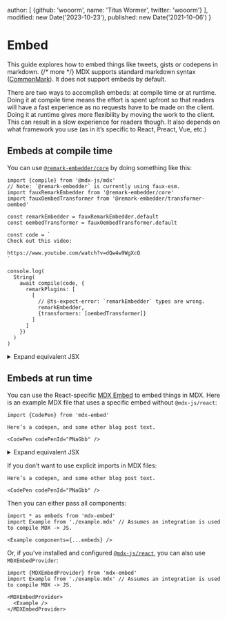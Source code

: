   author: [
    {github: 'wooorm', name: 'Titus Wormer', twitter: 'wooorm'}
  ],
  modified: new Date('2023-10-23'),
  published: new Date('2021-10-06')
}

# Embed

This guide explores how to embed things like tweets, gists or codepens in
markdown. {/* more */}
MDX supports standard markdown syntax ([CommonMark][]).
It does not support embeds by default.

There are two ways to accomplish embeds: at compile time or at runtime.
Doing it at compile time means the effort is spent upfront so that readers will
have a fast experience as no requests have to be made on the client.
Doing it at runtime gives more flexibility by moving the work to the client.
This can result in a slow experience for readers though.
It also depends on what framework you use (as in it’s specific to React, Preact,
Vue, etc.)

## Embeds at compile time

You can use [`@remark-embedder/core`][remark-embedder] by doing something like
this:

```tsx path="example.js"
import {compile} from '@mdx-js/mdx'
// Note: `@remark-embedder` is currently using faux-esm.
import fauxRemarkEmbedder from '@remark-embedder/core'
import fauxOembedTransformer from '@remark-embedder/transformer-oembed'

const remarkEmbedder = fauxRemarkEmbedder.default
const oembedTransformer = fauxOembedTransformer.default

const code = `
Check out this video:

https://www.youtube.com/watch?v=dQw4w9WgXcQ
`

console.log(
  String(
    await compile(code, {
      remarkPlugins: [
        [
          // @ts-expect-error: `remarkEmbedder` types are wrong.
          remarkEmbedder,
          {transformers: [oembedTransformer]}
        ]
      ]
    })
  )
)
```

<details>
  <summary>Expand equivalent JSX</summary>

  ```tsx path="output.jsx"
  <>
    <p>Check out this video:</p>
    <iframe
      width="200"
      height="113"
      src="https://www.youtube.com/embed/dQw4w9WgXcQ?feature=oembed"
      frameBorder="0"
      allow="accelerometer; autoplay; clipboard-write; encrypted-media; gyroscope; picture-in-picture; web-share"
      allowFullScreen
      title="Rick Astley - Never Gonna Give You Up (Official Music Video)"
    ></iframe>
  </>
  ```
</details>

## Embeds at run time

You can use the React-specific [MDX Embed][mdx-embed] to embed things in MDX.
Here is an example MDX file that uses a specific embed without `@mdx-js/react`:

```mdx path="example.mdx"
import {CodePen} from 'mdx-embed'

Here’s a codepen, and some other blog post text.

<CodePen codePenId="PNaGbb" />
```

<details>
  <summary>Expand equivalent JSX</summary>

  ```tsx path="output.jsx"
  <>
    <p>Here’s a codepen, and some other blog post text.</p>
    <CodePen codePenId="PNaGbb" />
  </>
  ```
</details>

If you don’t want to use explicit imports in MDX files:

```mdx path="example.mdx"
Here’s a codepen, and some other blog post text.

<CodePen codePenId="PNaGbb" />
```

Then you can either pass all components:

```tsx path="example.jsx"
import * as embeds from 'mdx-embed'
import Example from './example.mdx' // Assumes an integration is used to compile MDX -> JS.

<Example components={...embeds} />
```

Or, if you’ve installed and configured [`@mdx-js/react`][mdx-react], you can
also use `MDXEmbedProvider`:

```tsx path="example.jsx"
import {MDXEmbedProvider} from 'mdx-embed'
import Example from './example.mdx' // Assumes an integration is used to compile MDX -> JS.

<MDXEmbedProvider>
  <Example />
</MDXEmbedProvider>
```

[commonmark]: https://spec.commonmark.org/current/

[remark-embedder]: https://github.com/remark-embedder/core

[mdx-embed]: https://mdx-embed.netlify.app/

[mdx-react]: /packages/react/
